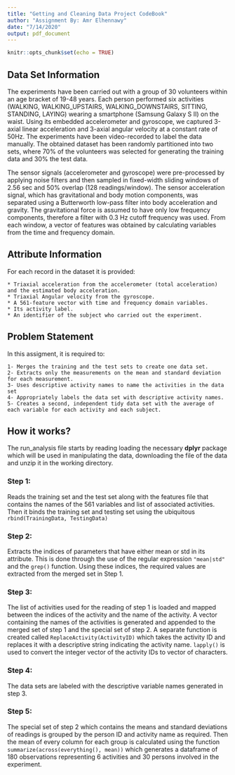 ---
title: "Getting and Cleaning Data Project CodeBook"
author: "Assignment By: Amr Elhennawy"
date: "7/14/2020"
output: pdf_document
---

```{r setup, include=FALSE}
knitr::opts_chunk$set(echo = TRUE)
```

## Data Set Information

The experiments have been carried out with a group of 30 volunteers within an age bracket of 19-48 years. Each person performed six activities (WALKING, WALKING_UPSTAIRS, WALKING_DOWNSTAIRS, SITTING, STANDING, LAYING) wearing a smartphone (Samsung Galaxy S II) on the waist. Using its embedded accelerometer and gyroscope, we captured 3-axial linear acceleration and 3-axial angular velocity at a constant rate of 50Hz. The experiments have been video-recorded to label the data manually. The obtained dataset has been randomly partitioned into two sets, where 70% of the volunteers was selected for generating the training data and 30% the test data.

The sensor signals (accelerometer and gyroscope) were pre-processed by applying noise filters and then sampled in fixed-width sliding windows of 2.56 sec and 50% overlap (128 readings/window). The sensor acceleration signal, which has gravitational and body motion components, was separated using a Butterworth low-pass filter into body acceleration and gravity. The gravitational force is assumed to have only low frequency components, therefore a filter with 0.3 Hz cutoff frequency was used. From each window, a vector of features was obtained by calculating variables from the time and frequency domain.


## Attribute Information
For each record in the dataset it is provided:

    * Triaxial acceleration from the accelerometer (total acceleration) and the estimated body acceleration.
    * Triaxial Angular velocity from the gyroscope.
    * A 561-feature vector with time and frequency domain variables.
    * Its activity label.
    * An identifier of the subject who carried out the experiment.

## Problem Statement
In this assigment, it is required to:

    1- Merges the training and the test sets to create one data set.
    2- Extracts only the measurements on the mean and standard deviation for each measurement.
    3- Uses descriptive activity names to name the activities in the data set
    4- Appropriately labels the data set with descriptive activity names.
    5- Creates a second, independent tidy data set with the average of each variable for each activity and each subject.

## How it works?
The run_analysis file starts by reading loading the necessary **dplyr** package which will be used in manipulating the data, downloading the file of the data and unzip it in the working directory.

### Step 1:
Reads the training set and the test set along with the features file that contains the names of the 561 variables and list of associated activities. Then it binds the training set and testing set using the ubiquitous `rbind(TrainingData, TestingData)`

### Step 2: 
Extracts the indices of parameters that have either mean or std in its attribute. This is done through the use of the regular expression `"mean|std"` and the `grep()` function.
Using these indices, the required values are extracted from the merged set in Step 1.

### Step 3:
The list of activities used for the reading of step 1 is loaded and mapped between the indices of the activity and the name of the activity. A vector containing the names of the activities is generated and appended to the merged set of step 1 and the special set of step 2.
A separate function is created called `ReplaceActivity(ActivityID)` which takes the activity ID and replaces it with a descriptive string indicating the activity name. `lapply()` is used to convert the integer vector of the activity IDs to vector of characters.

### Step 4:
The data sets are labeled with the descriptive variable names generated in step 3.

### Step 5: 
The special set of step 2 which contains the means and standard deviations of readings is grouped by the person ID and activity name as required. Then the mean of every column for each group is calculated using the function `summarize(across(everything(), mean))` which generates a dataframe of 180 observations representing 6 activities and 30 persons involved in the experiment.
